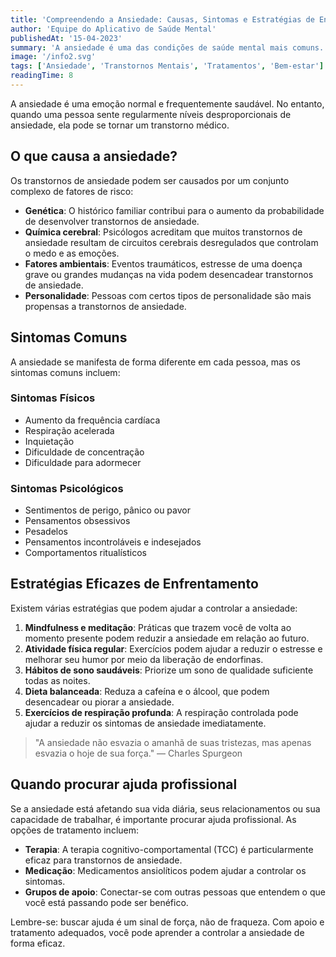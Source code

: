 ```yaml
---
title: 'Compreendendo a Ansiedade: Causas, Sintomas e Estratégias de Enfrentamento'
author: 'Equipe do Aplicativo de Saúde Mental'
publishedAt: '15-04-2023'
summary: 'A ansiedade é uma das condições de saúde mental mais comuns. Aprenda sobre suas causas, como reconhecer os sintomas e estratégias eficazes para lidar com ela.'
image: '/info2.svg'
tags: ['Ansiedade', 'Transtornos Mentais', 'Tratamentos', 'Bem-estar']
readingTime: 8
---
```


A ansiedade é uma emoção normal e frequentemente saudável. No entanto, quando uma pessoa sente regularmente níveis desproporcionais de ansiedade, ela pode se tornar um transtorno médico.

## O que causa a ansiedade?

Os transtornos de ansiedade podem ser causados ​​por um conjunto complexo de fatores de risco:

- **Genética**: O histórico familiar contribui para o aumento da probabilidade de desenvolver transtornos de ansiedade.
- **Química cerebral**: Psicólogos acreditam que muitos transtornos de ansiedade resultam de circuitos cerebrais desregulados que controlam o medo e as emoções.
- **Fatores ambientais**: Eventos traumáticos, estresse de uma doença grave ou grandes mudanças na vida podem desencadear transtornos de ansiedade.
- **Personalidade**: Pessoas com certos tipos de personalidade são mais propensas a transtornos de ansiedade.

## Sintomas Comuns

A ansiedade se manifesta de forma diferente em cada pessoa, mas os sintomas comuns incluem:

### Sintomas Físicos

- Aumento da frequência cardíaca
- Respiração acelerada
- Inquietação
- Dificuldade de concentração
- Dificuldade para adormecer

### Sintomas Psicológicos

- Sentimentos de perigo, pânico ou pavor
- Pensamentos obsessivos
- Pesadelos
- Pensamentos incontroláveis ​​e indesejados
- Comportamentos ritualísticos

## Estratégias Eficazes de Enfrentamento

Existem várias estratégias que podem ajudar a controlar a ansiedade:

1. **Mindfulness e meditação**: Práticas que trazem você de volta ao momento presente podem reduzir a ansiedade em relação ao futuro.
2. **Atividade física regular**: Exercícios podem ajudar a reduzir o estresse e melhorar seu humor por meio da liberação de endorfinas.
3. **Hábitos de sono saudáveis**: Priorize um sono de qualidade suficiente todas as noites.
4. **Dieta balanceada**: Reduza a cafeína e o álcool, que podem desencadear ou piorar a ansiedade.
5. **Exercícios de respiração profunda**: A respiração controlada pode ajudar a reduzir os sintomas de ansiedade imediatamente.

> "A ansiedade não esvazia o amanhã de suas tristezas, mas apenas esvazia o hoje de sua força." — Charles Spurgeon

## Quando procurar ajuda profissional

Se a ansiedade está afetando sua vida diária, seus relacionamentos ou sua capacidade de trabalhar, é importante procurar ajuda profissional. As opções de tratamento incluem:

- **Terapia**: A terapia cognitivo-comportamental (TCC) é particularmente eficaz para transtornos de ansiedade.
- **Medicação**: Medicamentos ansiolíticos podem ajudar a controlar os sintomas.
- **Grupos de apoio**: Conectar-se com outras pessoas que entendem o que você está passando pode ser benéfico.

Lembre-se: buscar ajuda é um sinal de força, não de fraqueza. Com apoio e tratamento adequados, você pode aprender a controlar a ansiedade de forma eficaz.
